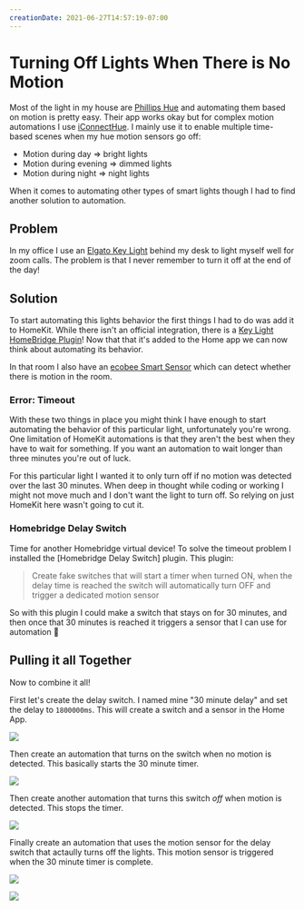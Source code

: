 ```yaml
---
creationDate: 2021-06-27T14:57:19-07:00
---
```


# Turning Off Lights When There is No Motion

Most of the light in my house are [Phillips Hue](https://www.philips-hue.com/) and automating them based on motion is pretty easy. Their app works okay but for complex motion automations I use [iConnectHue](https://iconnecthue.com). I mainly use it to enable multiple time-based scenes when my hue motion sensors go off:

- Motion during day => bright lights
- Motion during evening => dimmed lights
- Motion during night => night lights

When it comes to automating other types of smart lights though I had to find another solution to automation.

## Problem

In my office I use an [Elgato Key Light](https://www.elgato.com/en/key-light) behind my desk to light myself well for zoom calls. The problem is that I never remember to turn it off at the end of the day!

## Solution

To start automating this lights behavior the first things I had to do was add it to HomeKit. While there isn't an official integration, there is a [Key Light HomeBridge Plugin](https://github.com/derjayjay/homebridge-keylights#readme)! Now that that it's added to the Home app we can now think about automating its behavior.

In that room I also have an [ecobee Smart Sensor](https://www.ecobee.com/en-us/accessories/smart-temperature-occupancy-sensor/?utm_source=google&utm_medium=cpc&utm_campaign=brandproducts_sg_gg_srch_US_conv_FFMC2021_tstat_ss_ss&utm_term=%2Becobee%20%2Bsensor&gclsrc=aw.ds&?cb=) which can detect whether there is motion in the room. 

### Error: Timeout

With these two things in place you might think I have enough to start automating the behavior of this particular light, unfortunately you're wrong. One limitation of HomeKit automations is that they aren't the best when they have to wait for something. If you want an automation to wait longer than three minutes you're out of luck. 

For this particular light I wanted it to only turn off if no motion was detected over the last 30 minutes. When deep in thought while coding or working I might not move much and I don't want the light to turn off. So relying on just HomeKit here wasn't going to cut it.

### Homebridge Delay Switch

Time for another Homebridge virtual device! To solve the timeout problem I installed the [Homebridge Delay Switch] plugin. This plugin:

>  Create fake switches that will start a timer when turned ON, when the delay time is reached the switch will automatically turn OFF and trigger a dedicated motion sensor

So with this plugin I could make a switch that stays on for 30 minutes, and then once that 30 minutes is reached it triggers a sensor that I can use for automation :tada:

## Pulling it all Together

Now to combine it all!

First let's create the delay switch. I named mine "30 minute delay" and set the delay to `1800000ms`. This will create a switch and a sensor in the Home App.

![](/blog/motion-light-1.png)

Then create an automation that turns on the switch when no motion is detected. This basically starts the 30 minute timer.

![](/blog/motion-light-2.png)

Then create another automation that turns this switch _off_ when motion is detected. This stops the timer.

![](/blog/motion-light-3.png)

Finally create an automation that uses the motion sensor for the delay switch that actaully turns off the lights. This motion sensor is triggered when the 30 minute timer is complete. 

![](/blog/motion-light-4.png)

![](/blog/motion-light-5.png)
